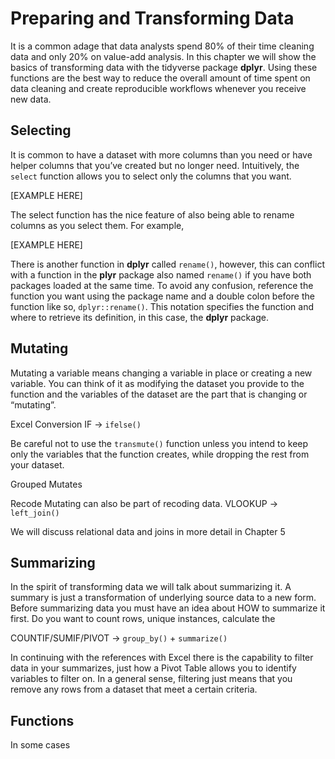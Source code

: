 # Preparing and Transforming Data {#transformation}

It is a common adage that data analysts spend 80% of their time cleaning data and 
only 20% on value-add analysis. In this chapter we will show the basics of transforming 
data with the tidyverse package **dplyr**. Using these functions are the best way to 
reduce the overall amount of time spent on data cleaning and create reproducible 
workflows whenever you receive new data.

## Selecting

It is common to have a dataset with more columns than you need or have helper columns 
that you've created but no longer need. Intuitively, the `select` function 
allows you to select only the columns that you want. 

[EXAMPLE HERE]

The select function has the nice feature of also being able to rename columns as you 
select them. For example,

[EXAMPLE HERE]

There is another function in **dplyr** called `rename()`, however, this can conflict 
with a function in the **plyr** package also named `rename()` if you have both packages 
loaded at the same time. To avoid any confusion, reference the function you want 
using the package name and a double colon before the function like so, `dplyr::rename()`. 
This notation specifies the function and where to retrieve its definition, in this case, 
the **dplyr** package.

## Mutating

Mutating a variable means changing a variable in place or creating a new variable. 
You can think of it as modifying the dataset you provide to the function and the variables 
of the dataset are the part that is changing or "mutating".

Excel Conversion
IF -> `ifelse()`

Be careful not to use the `transmute()` function unless you intend to keep only 
the variables that the function creates, while dropping the rest from your dataset.

Grouped Mutates

Recode
Mutating can also be part of recoding data.
VLOOKUP -> `left_join()`

We will discuss relational data and joins in more detail in Chapter 5

## Summarizing

In the spirit of transforming data we will talk about summarizing it. A summary 
is just a transformation of underlying source data to a new form. Before summarizing 
data you must have an idea about HOW to summarize it first. Do you want to count 
rows, unique instances, calculate the 

COUNTIF/SUMIF/PIVOT -> `group_by()` + `summarize()`

In continuing with the references with Excel there is the capability to filter data 
in your summarizes, just how a Pivot Table allows you to identify variables to 
filter on. In a general sense, filtering just means that you remove any rows from a 
dataset that meet a certain criteria. 

## Functions

In some cases
